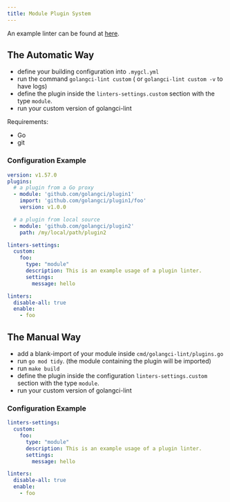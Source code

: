 ```yaml
---
title: Module Plugin System
---
```


An example linter can be found at [here](https://github.com/golangci/example-plugin-module-linter/settings).

## The Automatic Way

- define your building configuration into `.mygcl.yml`
- run the command `golangci-lint custom` ( or `golangci-lint custom -v` to have logs)
- define the plugin inside the  `linters-settings.custom` section with the type `module`.
- run your custom version of golangci-lint

Requirements:
- Go
- git

### Configuration Example

```yaml title=.mygcl.yml
version: v1.57.0
plugins:
  # a plugin from a Go proxy
  - module: 'github.com/golangci/plugin1'
    import: 'github.com/golangci/plugin1/foo'
    version: v1.0.0

  # a plugin from local source
  - module: 'github.com/golangci/plugin2'
    path: /my/local/path/plugin2
```

```yaml title=.golangci.yml
linters-settings:
  custom:
    foo:
      type: "module"
      description: This is an example usage of a plugin linter.
      settings:
        message: hello

linters:
  disable-all: true
  enable:
    - foo
```

## The Manual Way

- add a blank-import of your module inside `cmd/golangci-lint/plugins.go`
- run `go mod tidy`. (the module containing the plugin will be imported)
- run `make build`
- define the plugin inside the configuration `linters-settings.custom` section with the type `module`.
- run your custom version of golangci-lint

### Configuration Example

```yaml title=.golangci.yml
linters-settings:
  custom:
    foo:
      type: "module"
      description: This is an example usage of a plugin linter.
      settings:
        message: hello

linters:
  disable-all: true
  enable:
    - foo
```
